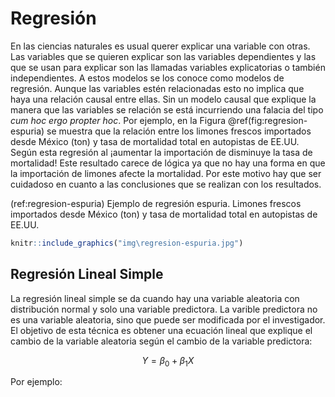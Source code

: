 
# Regresión

En las ciencias naturales es usual querer explicar una variable con otras.
Las variables que se quieren explicar son las variables dependientes y las
que se usan para explicar son las llamadas variables explicatorias o también
independientes. A estos modelos se los conoce como modelos de regresión. Aunque
las variables estén relacionadas esto no implica que haya una relación causal
entre ellas. Sin un modelo causal que explique la manera que las variables
se relación se está incurriendo una falacia del tipo *cum hoc ergo propter
hoc*. Por ejemplo, en la Figura \@ref(fig:regresion-espuria) se muestra que
la relación entre los limones frescos importados desde México (ton) y tasa de
mortalidad total en autopistas de EE.UU. Según esta regresión al ¡aumentar la
importación de disminuye la tasa de mortalidad! Este resultado carece de lógica
ya que no hay una forma en que la importación de limones afecte la mortalidad.
Por este motivo hay que ser cuidadoso en cuanto a las conclusiones que se
realizan con los resultados.


(ref:regresion-espuria) Ejemplo de regresión espuria. Limones frescos importados
desde México (ton) y tasa de mortalidad total en autopistas de EE.UU. 

```r
knitr::include_graphics("img\regresion-espuria.jpg")
```

## Regresión Lineal Simple

La regresión lineal simple se da cuando hay una variable aleatoria con 
distribución normal y solo una variable predictora. La varible predictora no
es una variable aleatoria, sino que puede ser modificada por el investigador.
El objetivo de esta técnica es obtener una ecuación lineal que explique 
el cambio de la variable aleatoria según el cambio de la variable predictora:

$$
Y = \beta_0 + \beta_1 X
$$

Por ejemplo:



